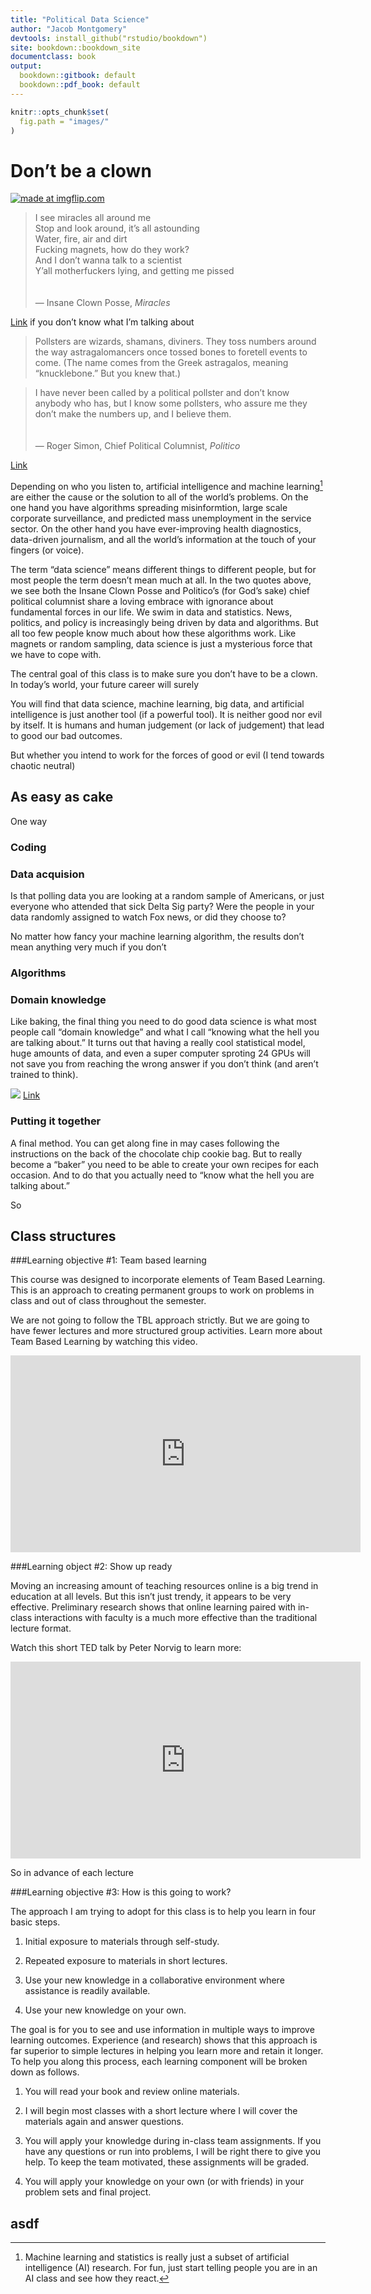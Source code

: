 ```yaml
---
title: "Political Data Science"
author: "Jacob Montgomery"
devtools: install_github("rstudio/bookdown")
site: bookdown::bookdown_site
documentclass: book
output:
  bookdown::gitbook: default
  bookdown::pdf_book: default
---
```


```r
knitr::opts_chunk$set(
  fig.path = "images/"
)
```

# Don't be a clown

<a href="https://imgflip.com/i/3m0rs1"><img src="https://i.imgflip.com/3m0rs1.jpg" title="made at imgflip.com"/></a>


> I see miracles all around me <br> 
Stop and look around, it's all astounding <br> 
Water, fire, air and dirt <br> 
Fucking magnets, how do they work? <br> 
And I don't wanna talk to a scientist <br> 
Y'all motherfuckers lying, and getting me pissed <br> 
<br>
<br>
--- Insane Clown Posse, *Miracles*

[Link](https://genius.com/Insane-clown-posse-miracles-lyrics) if you don't know what I'm talking about


> Pollsters are wizards, shamans, diviners. They toss numbers around the way astragalomancers once tossed bones to foretell events to come. (The name comes from the Greek astragalos, meaning “knucklebone.” But you knew that.) <br>

> I have never been called by a political pollster and don’t know anybody who has, but I know some pollsters, who assure me they don’t make the numbers up, and I believe them.<br>
<br>
<br>
--- Roger Simon, Chief Political Columnist, *Politico*


[Link](https://www.politico.com/story/2011/12/are-polls-really-magic-070717) 


Depending on who you listen to, artificial intelligence and machine learning^[Machine learning and statistics is really just a subset of artificial intelligence (AI) research.  For fun, just start telling people you are in an AI class and see how they react.] are either the cause or the solution to all of the world's problems.  On the one hand you have algorithms spreading misinformtion, large scale corporate surveillance, and predicted mass unemployment in the service sector.  On the other hand you have ever-improving health diagnostics, data-driven journalism, and all the world's information at the touch of your fingers (or voice).

The term "data science" means different things to different people, but for most people the term doesn't mean much at all. In the two quotes above, we see both the Insane Clown Posse and Politico's (for God's sake) chief political columnist share a loving embrace with ignorance about fundamental forces in our life.  We swim in data and statistics.  News, politics, and policy is increasingly being driven by data and algorithms.  But all too few people know much about how these algorithms work. Like magnets or random sampling, data science is just a mysterious force that we have to cope with.

The central goal of this class is to make sure you don't have to be a clown.  In today's world, your future career will surely 

You will find that data science, machine learning, big data, and artificial intelligence is just another tool (if a powerful tool).  It is neither good nor evil by itself.  It is humans and human judgement (or lack of judgement) that lead to good our bad outcomes.  

But whether you intend to work for the forces of good or evil (I tend towards chaotic neutral)


## As easy as cake

One way 


### Coding




### Data acquision 

Is that polling data you are looking at a random sample of Americans, or just everyone who attended that sick Delta Sig party?  Were the people in your data randomly assigned to watch Fox news, or did they choose to?  

No matter how fancy your machine learning algorithm, the results don't mean anything very much if you don't 


### Algorithms


### Domain knowledge


Like baking, the final thing you need to do good data science is what most people call "domain knowledge" and what I call "knowing what the hell you are talking about."  It turns out that having a really cool statistical model, huge amounts of data, and even a super computer sproting 24 GPUs will not save you from reaching the wrong answer if you don't think (and aren't trained to think).  

![](Fig1.png)
[Link](https://www.researchgate.net/figure/A-famous-spurious-correlationstylervigencom_fig3_316739091)

### Putting it together


A final method.  You can get along fine in may cases following the instructions on the back of the chocolate chip cookie bag.  But to really become a "baker" you need to be able to create your own recipes for each occasion.  And to do that you actually need to "know what the hell you are talking about."

So 






## Class structures


###Learning objective #1: Team based learning

This course was designed to incorporate elements of Team Based Learning. This is an approach to creating permanent groups to work on problems in class and out of class throughout the semester.  

We are not going to follow the TBL approach strictly. But we are going to have fewer lectures and more structured group activities.  Learn more about Team Based Learning by watching this video.

<iframe width="560" height="315" src="https://www.youtube.com/embed/kxg5FTGZhZs" frameborder="0" allow="accelerometer; autoplay; encrypted-media; gyroscope; picture-in-picture" allowfullscreen></iframe>


###Learning object #2: Show up ready

Moving an increasing amount of teaching resources online is a big trend in education at all levels.  But this isn't just trendy, it appears to be very effective. Preliminary research shows that online learning paired with in-class interactions with faculty is a much more effective than the traditional lecture format.

Watch this short TED talk by Peter Norvig to learn more:

<iframe width="560" height="315" src="https://www.youtube.com/embed/tYclUdcsdeo" frameborder="0" allow="accelerometer; autoplay; encrypted-media; gyroscope; picture-in-picture" allowfullscreen></iframe>
So in advance of each lecture


###Learning objective #3:  How is this going to work?

The approach I am trying to adopt for this class is to help you learn in four basic steps.  

1. Initial exposure to materials through self-study.

2. Repeated exposure to materials in short lectures.

3. Use your new knowledge in a collaborative environment where assistance is readily available.

4. Use your new knowledge on your own.

The goal is for you to see and use information in multiple ways to improve learning outcomes.  Experience (and research) shows that this approach is far superior to simple lectures in helping you learn more and retain it longer.  To help you along this process, each learning component will be broken down as follows.

1. You will read your book and review online materials. 

2. I will begin most classes with a short lecture where I will cover the materials again and answer questions.

3. You will apply your knowledge during in-class team assignments.  If you have any questions or run into problems, I will be right there to give you help.  To keep the team motivated, these assignments will be graded.

4. You will apply your knowledge on your own (or with friends) in your problem sets and final project.


## asdf